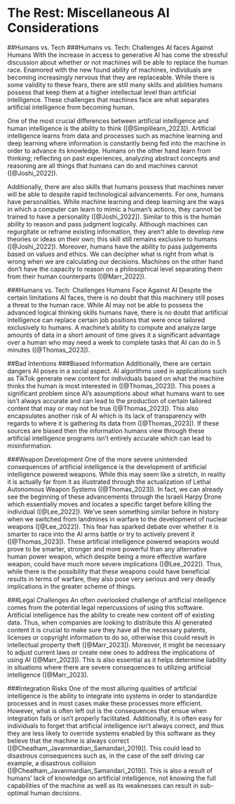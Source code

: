 # The Rest: Miscellaneous AI Considerations

##Humans vs. Tech
###Humans vs. Tech: Challenges AI faces Against Humans
With the increase in access to generative AI has come the stressful discussion about whether or not machines will be able to replace the human race. Enamored with the new found ability of machines, individuals are becoming increasingly nervous that they are replaceable. While there is some validity to these fears, there are still many skills and abilities humans possess that keep them at a higher intellectual level than artificial intelligence. These challenges that machines face are what separates artificial intelligence from becoming human. 

One of the most crucial differences between artificial intelligence and human intelligence is the ability to think ([@Simplilearn_2023]). Artificial intelligence learns from data and processes such as machine learning and deep learning where information is constantly being fed into the machine in order to advance its knowledge. Humans on the other hand learn from thinking; reflecting on past experiences, analyzing abstract concepts and reasoning are all things that humans can do and machines cannot ([@Joshi_2022]).

Additionally, there are also skills that humans possess that machines never will be able to despite rapid technological advancements. For one, humans have personalities. While machine learning and deep learning are the ways in which a computer can learn to mimic a human’s actions, they cannot be trained to have a personality ([@Joshi_2022]). Similar to this is the human ability to reason and pass judgment logically. Although machines can regurgitate or reframe existing information, they aren’t able to develop new theories or ideas on their own; this skill still remains exclusive to humans ([@Joshi_2022]). Moreover, humans have the ability to pass judgements based on values and ethics. We can decipher what is right from what is wrong when we are calculating our decisions. Machines on the other hand don’t have the capacity to reason on a philosophical level separating them from their human counterparts ([@Marr_2022]). 

###Humans vs. Tech: Challenges Humans Face Against AI
Despite the certain limitations AI faces, there is no doubt that this machinery still poses a threat to the human race. While AI may not be able to possess the advanced logical thinking skills humans have, there is no doubt that artificial intelligence can replace certain job positions that were once tailored exclusively to humans. A machine's ability to compute and analyze large amounts of data in a short amount of time gives it a significant advantage over a human who may need a week to complete tasks that AI can do in 5 minutes ([@Thomas_2023]). 


##Bad Intentions
###Biased Information
Additionally, there are certain dangers AI poses in a social aspect. AI algorithms used in applications such as TikTok generate new content for individuals based on what the machine thinks the human is most interested in ([@Thomas_2023]). This poses a significant problem since AI’s assumptions about what humans want to see isn’t always accurate and can lead to the production of certain tailored content that may or may not be true ([@Thomas_2023]). This also encapsulates another risk of AI which is its lack of transparency with regards to where it is gathering its data from ([@Thomas_2023]). If these sources are biased then the information humans view through these artificial intelligence programs isn’t entirely accurate which can lead to misinformation. 

###Weapon Development
One of the more severe unintended consequences of artificial intelligence is the development of artificial intelligence powered weapons. While this may seem like a stretch, in reality it is actually far from it as illustrated through the actualization of Lethal Autonomous Weapon Systems ([@Thomas_2023]). In fact, we can already see the beginning of these advancements through the Israeli Harpy Drone which essentially moves and locates a specific target before killing the individual ([@Lee_2022]). We’ve seen something similar before in history when we switched from landmines in warfare to the development of nuclear weapons ([@Lee_2022]). This fear has sparked debate over whether it is smarter to race into the AI arms battle or try to actively prevent it ([@Thomas_2023]). These artificial intelligence powered weapons would prove to be smarter, stronger and more powerful than any alternative human power weapon, which despite being a more effective warfare weapon, could have much more severe implications ([@Lee_2022]). Thus, while there is the possibility that these weapons could have beneficial results in terms of warfare, they also pose very serious and very deadly implications in the greater scheme of things.

###Legal Challenges
An often overlooked challenge of artificial intelligence comes from the potential legal repercussions of using this software. Artificial intelligence has the ability to create new content off of existing data. Thus, when companies are looking to distribute this AI generated content it is crucial to make sure they have all the necessary patents, licenses or copyright information to do so, otherwise this could result in intellectual property theft ([@Marr_2023]). Moreover, it might be necessary to adjust current laws or create new ones to address the implications of using AI ([@Marr_2023]). This is also essential as it helps determine liability in situations where there are severe consequences to utilizing artificial intelligence ([@Marr_2023]. 

###Integration Risks
One of the most alluring qualities of artificial intelligence is the ability to integrate into systems in order to standardize processes and in most cases make these processes more efficient. However, what is often left out is the consequences that ensue when integration fails or isn’t properly facilitated. Additionally, it is often easy for individuals to forget that artificial intelligence isn’t always correct, and thus they are less likely to override systems enabled by this software as they believe that the machine is always correct ([@Cheatham_Javanmardian_Samandari_2019]). This could lead to disastrous consequences such as, in the case of the self driving car example, a disastrous collision ([@Cheatham_Javanmardian_Samandari_2019]). This is also a result of humans' lack of knowledge on artificial intelligence, not knowing the full capabilities of the machine as well as its weaknesses can result in sub-optimal human decisions.
